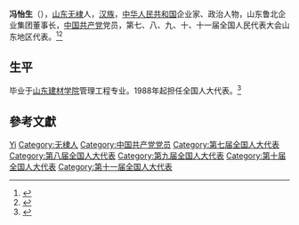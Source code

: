 '''冯怡生'''（{{bd|1943年|10月|2020年|2月12日|catIdx=Feng}}），[[山东|山东]][[无棣|无棣]]人，[[汉族|汉族]]，[[中华人民共和国|中华人民共和国]]企业家、政治人物，山东鲁北企业集团董事长，[[中国共产党|中国共产党]]党员，第七、八、九、十、十一届全国人民代表大会山东地区代表。<ref>{{cite web|author=新华网|title=第十一届全国人大代表|url=http://news.xinhuanet.com/ziliao/2008-03/03/content_7708230.htm?node=36628|publisher=新华网|accessdate=2014-01-07|archive-date=2014-01-10|archive-url=https://web.archive.org/web/20140110211415/http://news.xinhuanet.com/ziliao/2008-03/03/content_7708230.htm?node=36628|dead-url=no}}</ref><ref>{{Cite web|title=鲁北企业集团原董事长冯怡生因病逝世 曾主政企业多年|url=http://f.sdnews.com.cn/sdcj/202002/t20200214_2683299.htm|accessdate=2020-02-17|work=鲁网|archive-date=2020-02-17|archive-url=https://web.archive.org/web/20200217105756/http://f.sdnews.com.cn/sdcj/202002/t20200214_2683299.htm|dead-url=no}}</ref>

== 生平 ==
毕业于[[山东建材学院|山东建材学院]]管理工程专业。1988年起担任全国人大代表。<ref>{{cite news|title=全国人大代表信息-冯怡生|url=http://210.82.31.1:8084/delegate/viewDelegate.action?dbid=111236|accessdate=2013-04-05|newspaper=全国人大网|archive-url=https://web.archive.org/web/20140424083731/http://www.npc.gov.cn/delegate/viewDelegate.action?dbid=111236|archive-date=2014-04-24|dead-url=yes}}</ref>

== 參考文獻 ==
{{reflist}}

{{Authority control}}
{{DEFAULTSORT:Feng冯}}
[[Category:冯姓|Yi]]
[[Category:无棣人|Category:无棣人]]
[[Category:中国共产党党员|Category:中国共产党党员]]
[[Category:第七届全国人大代表|Category:第七届全国人大代表]]
[[Category:第八届全国人大代表|Category:第八届全国人大代表]]
[[Category:第九届全国人大代表|Category:第九届全国人大代表]]
[[Category:第十届全国人大代表|Category:第十届全国人大代表]]
[[Category:第十一届全国人大代表|Category:第十一届全国人大代表]]